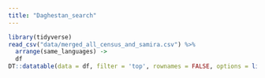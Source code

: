 ```yaml
---
title: "Daghestan_search"
---
```


```r
library(tidyverse)
read_csv("data/merged_all_census_and_samira.csv") %>% 
  arrange(same_languages) ->
  df
DT::datatable(data = df, filter = 'top', rownames = FALSE, options = list(pageLength = 100, autoWidth = FALSE), escape = FALSE)
```

